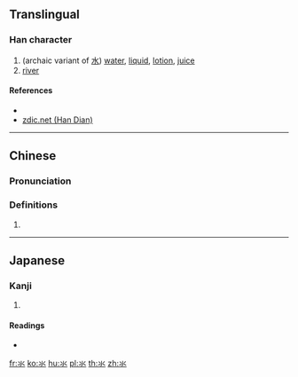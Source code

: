 {{character info/new}}
==Translingual==

===Han character===
{{Han char|rn=85|rad=水|as=01|sn=5|four=|canj=XE,FF,XXFF}}

# (archaic variant of [[水]]) [[water]], [[liquid]], [[lotion]], [[juice]]
# [[river]]

====References====
* {{Han ref|kx=0603.011|dkj=17092|hdz=31545.011|uh=6C3A|ud=27706}}
* [http://www.zdic.net/z/1c/js/6C3A.htm zdic.net (Han Dian)]

----

==Chinese==
{{zh-forms}}

===Pronunciation===
{{zh-pron
|m=shuǐ
|c=seoi2
|mc=
|oc=
|ma=zh-shuǐ.ogg
|cat=n
}}

===Definitions===
{{zh-hanzi}}

# {{rfdef|lang=zh}}

----

==Japanese==

===Kanji===
{{ja-kanji|grade=|rs=水01}}

# {{defn|lang=ja|sort=水01}}

====Readings====
* {{ja-readings|on=[[すい]] (sui)|kun=[[したみず]] (shitamizu)}}

[[fr:氺]]
[[ko:氺]]
[[hu:氺]]
[[pl:氺]]
[[th:氺]]
[[zh:氺]]